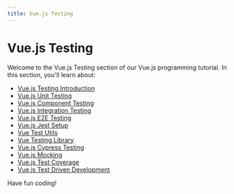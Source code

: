 ```yaml
---
title: Vue.js Testing
---
```


# Vue.js Testing

Welcome to the Vue.js Testing section of our Vue.js programming tutorial. In this section, you'll learn about:

- [Vue.js Testing Introduction](./0-vuejs-testing-introduction.mdx)
- [Vue.js Unit Testing](./1-vuejs-unit-testing.mdx)
- [Vue.js Component Testing](./2-vuejs-component-testing.mdx)
- [Vue.js Integration Testing](./3-vuejs-integration-testing.mdx)
- [Vue.js E2E Testing](./4-vuejs-e2e-testing.mdx)
- [Vue.js Jest Setup](./5-vuejs-jest-setup.mdx)
- [Vue Test Utils](./6-vuejs-vue-test-utils.mdx)
- [Vue Testing Library](./7-vuejs-testing-library.mdx)
- [Vue.js Cypress Testing](./8-vuejs-cypress.mdx)
- [Vue.js Mocking](./9-vuejs-mocking.mdx)
- [Vue.js Test Coverage](./10-vuejs-test-coverage.mdx)
- [Vue.js Test Driven Development](./11-vuejs-test-driven-development.mdx)

Have fun coding!